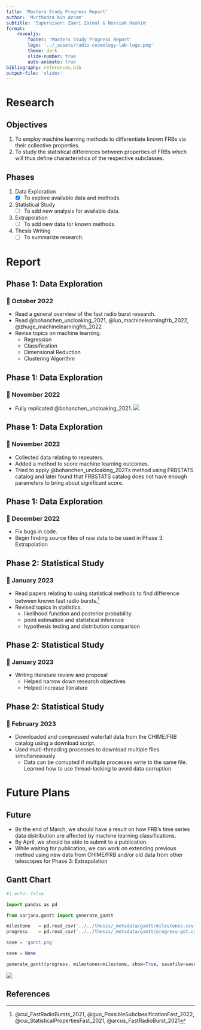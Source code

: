 ```yaml
---
title: 'Masters Study Progress Report'
author: 'Murthadza bin Aznam'
subtitle: 'Supervisor: Zamri Zainal & Norsiah Hashim'
format: 
    revealjs:
        footer: 'Masters Study Progress Report'
        logo: '../_assets/radio-cosmology-lab-logo.png'
        theme: dark
        slide-number: true
        auto-animate: true
bibliography: references.bib
output-file: 'slides'
---
```


# Research

## Objectives

1. To employ machine learning methods to differentiate known FRBs via their collective properties.
2. To study the statistical differences between properties of FRBs which will thus define characteristics of the respective subclasses.

## Phases
1. Data Exploration
    - [x] To explore available data and methods.
2. Statistical Study
    - [ ] To add new analysis for available data.
3. Extrapolation
    - [ ] To add new data for known methods.
4. Thesis Writing
    - [ ] To summarize research.

# Report

## Phase 1: Data Exploration
### 📅 October 2022
- Read a general overview of the fast radio burst research.
- Read @bohanchen_uncloaking_2021, @luo_machinelearningfrb_2022, @zhuge_machinelearningfrb_2022
- Revise topics on machine learning.
    - Regression
    - Classification
    - Dimensional Reduction
    - Clustering Algorithm

## Phase 1: Data Exploration
### 📅 November 2022
- Fully replicated @bohanchen_uncloaking_2021.
![](https://thaza-kun.github.io/sarjana/notebooks/02-UMAP-HDBSCAN_files/figure-html/cell-13-output-2.png)

## Phase 1: Data Exploration
### 📅 November 2022
- Collected data relating to repeaters.
- Added a method to score machine learning outcomes.
- Tried to apply @bohanchen_uncloaking_2021's method using FRBSTATS catalog and later found that FRBSTATS catalog does not have enough parameters to bring about significant score.


## Phase 1: Data Exploration
### 📅 December 2022
- Fix bugs in code.
- Begin finding source files of raw data to be used in Phase 3: Extrapolation

## Phase 2: Statistical Study
### 📅 January 2023
- Read papers relating to using statistical methods to find difference between known fast radio bursts.^[@cui_FastRadioBursts_2021, @guo_PossibleSubclassificationFast_2022, @cui_StatisticalPropertiesFast_2021, @arcus_FastRadioBurst_2021]
- Revised topics in statistics.
    - likelihood function and posterior probability
    - point estimation and statistical inference
    - hypothesis testing and distribution comparison

## Phase 2: Statistical Study
### 📅 January 2023
- Writing literature review and proposal
    - Helped narrow down research objectives
    - Helped increase literature

## Phase 2: Statistical Study
### 📅 February 2023
- Downloaded and compressed waterfall data from the CHIME/FRB catalog using a download script.
- Used multi-threading processes to download multiple files simultaneaously
    - Data can be corrupted if multiple processes write to the same file. Learned how to use thread-locking to avoid data corruption 

# Future Plans

## Future
- By the end of March, we should have a result on how FRB's time series data distribution are affected by machine learning classifications.
- By April, we should be able to submit to a publication.
- While waiting for publication, we can work on extending previous method using new data from CHIME/FRB and/or old data from other telescopes for Phase 3: Extrapolation 

## Gantt Chart

```python
#| echo: false

import pandas as pd

from sarjana.gantt import generate_gantt

milestone   = pd.read_csv('../../thesis/_metadata/gantt/milestones.csv', parse_dates=['date'])
progress    = pd.read_csv('../../thesis/_metadata/gantt/progress-got.csv')
```

:::{.content-visible when-format="pptx"}
```python
save = 'gantt.png'
```
:::

:::{.content-visible when-format="revealjs"}
```python
save = None
```
:::

```python
generate_gantt(progress, milestones=milestone, show=True, savefile=save)
```

:::{.content-visible when-format="pptx"}
![](./gantt.png)
:::

## References